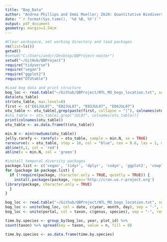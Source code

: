 ---
title: "Bog_Data"
author: "Andrea Phillips and Emmi Mueller; Z620: Quantitative Biodiversity, Indiana University"
date: "`r format(Sys.time(), '%d %B, %Y')`"
output: pdf_document
geometry: margin=2.54cm
---
```{r}
#Clear workspace, set working directory and load packages
rm(list=ls())
getwd()
#setwd("C:/Users/andjr/Desktop/QBProject-master")
setwd("~/GitHub/QBProject")
require("tidyverse")
require("vegan")
require("ggplot2")
require("OTUtable")
```

```{r}
#Load bog data and print structure
bog_loc <- read.table("~/Github/QBProject/NTL_MO_bogs_location.txt", sep = "\t", row.names = 1, header = TRUE)
data(otu_table)
str(otu_table, max.level=0)
first <- c("E01JUL07", "E02JUL07", "E03JUL07", "E04JUL07")
otu_table <- otu_table[,grep(paste(first, collapse = "|"), colnames(otu_table))]
#otu_table <- otu_table[,grep("JUL07", colnames(otu_table))]
print(colnames(otu_table))
otu_table <- as.data.frame(t(otu_table))
```

```{r}
min.N <- min(rowSums(otu_table))
jelly.rarefy <- rarefy(x = otu_table, sample = min.N, se = TRUE)
rarecurve(x = otu_table, step = 10, col = "blue", cex = 0.6, las = 1, main = "Bog rarefaction curve")
abline(0,1, col = 'red')
abline(v = min.N, col = 'green')
```

```{r}
#install temporal diversity packages
package.list <- c('vegan', 'tidyr', 'dplyr', 'codyn', 'ggplot2', 'cowplot', 'MullerPlot', 'RColorBrewer', 'reshape2', 'lubridate', 'TTR', 'xtable', 'multcomp', 'pander', 'png', 'grid', 'tseries', 'nlme', 'forecast', 'emmeans')
for (package in package.list) {
  if (!require(package, character.only = TRUE, quietly = TRUE)) {
    install.packages(package, repos='http://cran.us.r-project.org')
library(package, character.only = TRUE)
  }
}

bog_loc <- read.table("~/Github/QBProject/NTL_MO_bogs_location.txt", sep = ",", header = TRUE)
bog_loc <- unite(bog_loc, col = date, c(year, month, day), sep = "-", remove = FALSE)
bog_loc <- unite(portal, col = taxon, c(genus, species), sep = "-", remove = FALSE)

time.by.species <- group_by(bog_loc, year, plot_id) %>%
count(taxon) %>% spread(key = taxon, value = n, fill = 0)

time.by.species <- as.data.frame(time.by.species)
```